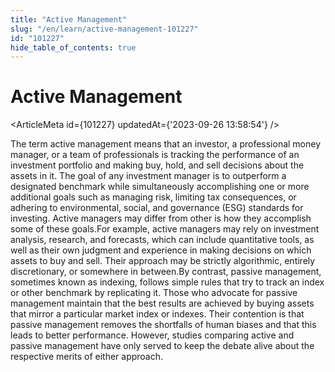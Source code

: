 ```yaml
---
title: "Active Management"
slug: "/en/learn/active-management-101227"
id: "101227"
hide_table_of_contents: true
---
```



# Active Management

<ArticleMeta id={101227} updatedAt={'2023-09-26 13:58:54'} />
<div className='border-solid border-b border-t-0 my-4 border-[var(--ifm-color-gray-300)]' />

The term active management means that an investor, a professional money manager, or a team of professionals is tracking the performance of an investment portfolio and making buy, hold, and sell decisions about the assets in it. The goal of any investment manager is to outperform a designated benchmark while simultaneously accomplishing one or more additional goals such as managing risk, limiting tax consequences, or adhering to environmental, social, and governance (ESG) standards for investing. Active managers may differ from other is how they accomplish some of these goals.For example, active managers may rely on investment analysis, research, and forecasts, which can include quantitative tools, as well as their own judgment and experience in making decisions on which assets to buy and sell. Their approach may be strictly algorithmic, entirely discretionary, or somewhere in between.By contrast, passive management, sometimes known as indexing, follows simple rules that try to track an index or other benchmark by replicating it. Those who advocate for passive management maintain that the best results are achieved by buying assets that mirror a particular market index or indexes. Their contention is that passive management removes the shortfalls of human biases and that this leads to better performance. However, studies comparing active and passive management have only served to keep the debate alive about the respective merits of either approach.
